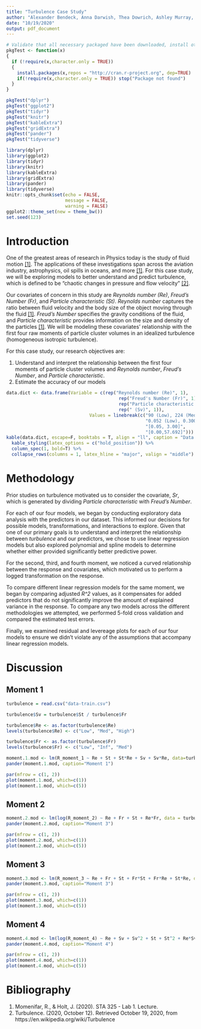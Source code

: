```yaml
---
title: "Turbulence Case Study"
author: "Alexander Bendeck, Anna Darwish, Thea Dowrich, Ashley Murray, Matty Pahren"
date: "10/19/2020"
output: pdf_document
---
```


```r
# Validate that all necessary packaged have been downloaded, install otherwise or throw err package DNE
pkgTest <- function(x)
{
  if (!require(x,character.only = TRUE))
  {
    install.packages(x,repos = "http://cran.r-project.org", dep=TRUE)
    if(!require(x,character.only = TRUE)) stop("Package not found")
  }
}
```

```r
pkgTest("dplyr")
pkgTest("ggplot2")
pkgTest("tidyr")
pkgTest("knitr")
pkgTest("kableExtra")
pkgTest("gridExtra")
pkgTest("pander")
pkgTest("tidyverse")
```

```r
library(dplyr)
library(ggplot2)
library(tidyr)
library(knitr)
library(kableExtra)
library(gridExtra)
library(pander)
library(tidyverse)
knitr::opts_chunk$set(echo = FALSE,
                      message = FALSE,
                      warning = FALSE)
ggplot2::theme_set(new = theme_bw())
set.seed(123)
```

# Introduction

One of the greatest areas of research in Physics today is the study of fluid motion [[1]][Bibliography]. The applications of these investigations span across the aviation industry, astrophysics, oil spills in oceans, and more [[1]][Bibliography]. For this case study, we will be exploring models to better understand and predict turbulence, which is defined to be "chaotic changes in pressure and flow velocity" [[2]][Bibliography]. 

Our covariates of concern in this study are *Reynolds number (Re)*, *Freud's Number (Fr)*, and *Particle characteristic (St)*. *Reynolds number* captures the ratio between fluid velocity and the body size of the object moving through the fluid [[1]][Bibliography]. *Freud's Number* specifies the gravity conditions of the fluid, and *Particle characteristic* provides information on the size and density of the particles [[1]][Bibliography]. We will be modeling these covariates' relationship with the first four raw moments of particle cluster volumes in an idealized turbulence (homogeneous isotropic turbulence).

For this case study, our research objectives are:

1. Understand and interpret the relationship between the first four moments of particle cluster volumes and *Reynolds number*, *Freud's Number*, and *Particle characteristic*.
2. Estimate the accuracy of our models

```r
data.dict <- data.frame(Variable = c(rep("Reynolds number (Re)", 1),
                                          rep("Freud's Number (Fr)", 1),
                                          rep("Particle characteristic (St)", 1),
                                          rep(" (Sv)", 1)),
                               Values = linebreak(c("90 (Low), 224 (Med), 398 (High)",
                                                    "0.052 (Low), 0.300 (Med), Inf (High)",
                                                    "[0.05, 3.00]",
                                                    "[0.00,57.692]")))
kable(data.dict, escape=F, booktabs = T, align = "ll", caption = "Data Dictionary") %>%
  kable_styling(latex_options = c("hold_position")) %>%
  column_spec(1, bold=T) %>%
  collapse_rows(columns = 1, latex_hline = "major", valign = "middle")
```

# Methodology

Prior studies on turbulence motivated us to consider the covariate, *Sr*, which is generated by dividing *Particle characteristic* with *Freud's Number*.

For each of our four models, we began by conducting exploratory data analysis with the predictors in our dataset. This informed our decisions for possible models, transformations, and interactions to explore. Given that one of our primary goals is to understand and interpret the relationship between *turbulence* and our predictors, we chose to use linear regression models but also explored polynomial and spline models to determine whether either provided significantly better predictive power. 

For the second, third, and fourth moment, we noticed a curved relationship between the response and covariates, which motivated us to perform a logged transformation on the response.

To compare different linear regression models for the same moment, we began by comparing adjusted *R^2* values, as it compensates for added predictors that do not significantly improve the amount of explained variance in the response. To compare any two models across the different methodologies we attempted, we performed 5-fold cross validation and compared the estimated test errors.

Finally, we examined residual and levereage plots for each of our four models to ensure we didn't violate any of the assumptions that accompany linear regression models.

# Discussion

## Moment 1

```r
turbulence = read.csv("data-train.csv")

turbulence$Sv = turbulence$St / turbulence$Fr

turbulence$Re <- as.factor(turbulence$Re)
levels(turbulence$Re) <- c("Low", "Med", "High")

turbulence$Fr <- as.factor(turbulence$Fr)
levels(turbulence$Fr) <- c("Low", "Inf", "Med") 
```

```r
moment.1.mod <- lm(R_moment_1 ~ Re + St + St*Re + Sv + Sv*Re, data=turbulence)
pander(moment.1.mod, caption="Moment 1")

par(mfrow = c(1, 2))
plot(moment.1.mod, which=c(1))
plot(moment.1.mod, which=c(5))
```

## Moment 2

```r
moment.2.mod <- lm(log(R_moment_2) ~ Re + Fr + St + Re*Fr, data = turbulence)
pander(moment.2.mod, caption="Moment 3")

par(mfrow = c(1, 2))
plot(moment.2.mod, which=c(1))
plot(moment.2.mod, which=c(5))
```

## Moment 3

```r
moment.3.mod <- lm(R_moment_3 ~ Re + Fr + St + Fr*St + Fr*Re + St*Re, data = turbulence)
pander(moment.3.mod, caption="Moment 3")

par(mfrow = c(1, 2))
plot(moment.3.mod, which=c(1))
plot(moment.3.mod, which=c(5))
```

## Moment 4

```r
moment.4.mod <- lm(log(R_moment_4) ~ Re + Sv + Sv^2 + St + St^2 + Re*Sv + Re*St + Sv*St, data=turbulence)
pander(moment.4.mod, caption="Moment 4")

par(mfrow = c(1, 2))
plot(moment.4.mod, which=c(1))
plot(moment.4.mod, which=c(5))
```


# Bibliography

1. Momenifar, R., &amp; Holt, J. (2020). STA 325 - Lab 1. Lecture.
2. Turbulence. (2020, October 12). Retrieved October 19, 2020, from https://en.wikipedia.org/wiki/Turbulence




